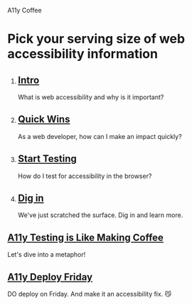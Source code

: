 
<SEO title="Homepage" />

<Banner>

A11y Coffee

# Pick your serving size of web accessibility information

</Banner>

<Box>

<Tiles columns={4}>

1. ## [Intro](/intro/)

   What is web accessibility and why is it important?

2. ## [Quick Wins](/quick-wins/)

   As a web developer, how can I make an impact quickly?

3. ## [Start Testing](/start-testing/)

   How do I test for accessibility in the browser?

4. ## [Dig in](/dig-in/)

   We've just scratched the surface. Dig in and learn more.

</Tiles>

</Box>

<Banner>

## [A11y Testing is Like Making Coffee](/a11y-testing-making-coffee/)

Let's dive into a metaphor!

</Banner>

<Banner>

## [A11y Deploy Friday](/a11y-friday/)

DO deploy on Friday. And make it an accessibility fix. <span role="img" aria-label="smirking cat emoji">😼</span>

</Banner>
